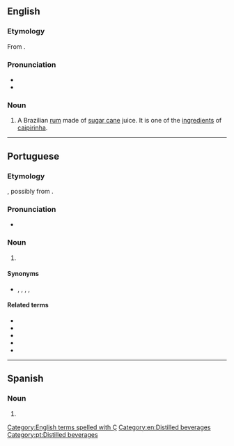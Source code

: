 {{also|cachaca}}
==English==

===Etymology===
From {{etyl|pt|en}} {{m|pt|cachaça}}.

===Pronunciation===
* {{IPA|/kəˈʃɑː.sə/|lang=en}}
* {{hyphenation|ca|cha|ça|lang=en}}

===Noun===
{{en-noun}}

# A Brazilian [[rum]] made of [[sugar cane]] juice. It is one of the [[ingredient]]s of [[caipirinha]].

[[Category:English terms spelled with Ç]]
[[Category:en:Distilled beverages]]

----

==Portuguese==

===Etymology===
{{unk|lang=pt|title=Uncertain}}, possibly from {{m|pt|cachaço||boar}}.

===Pronunciation===
* {{a|Brazil}} {{IPA|/kaˈʃasa/|/kaˈʃasɐ/|lang=pt}}

===Noun===
{{pt-noun|f|s}}

# {{l|en|cachaça}} {{gloss|a type of Brazilian rum}}

====Synonyms====
* {{l|pt|aguardente}}, {{l|pt|aguardente de cana}}, {{l|pt|cana}}, {{l|pt|canha}} {{qualifier|Rio Grande do Sul}}, {{l|pt|pinga}}

====Related terms====
* {{l|pt|cachaçada}}
* {{l|pt|cachaçaria}}
* {{l|pt|cachaceiro}}
* {{l|pt|encachaçado}}
* {{l|pt|encachaçar}}

[[Category:pt:Distilled beverages]]

----

==Spanish==

===Noun===
{{es-noun|m}}

# {{l|en|cachaça}}
